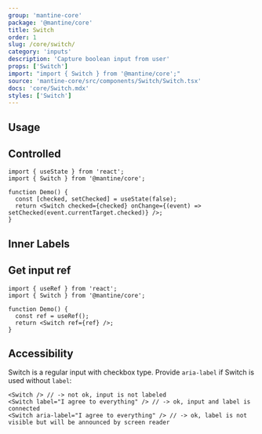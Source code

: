 ```yaml
---
group: 'mantine-core'
package: '@mantine/core'
title: Switch
order: 1
slug: /core/switch/
category: 'inputs'
description: 'Capture boolean input from user'
props: ['Switch']
import: "import { Switch } from '@mantine/core';"
source: 'mantine-core/src/components/Switch/Switch.tsx'
docs: 'core/Switch.mdx'
styles: ['Switch']
---
```



## Usage

<Demo data={SwitchDemos.configurator} />

## Controlled

```tsx
import { useState } from 'react';
import { Switch } from '@mantine/core';

function Demo() {
  const [checked, setChecked] = useState(false);
  return <Switch checked={checked} onChange={(event) => setChecked(event.currentTarget.checked)} />;
}
```

## Inner Labels

<Demo data={SwitchDemos.labels} />

## Get input ref

```tsx
import { useRef } from 'react';
import { Switch } from '@mantine/core';

function Demo() {
  const ref = useRef();
  return <Switch ref={ref} />;
}
```

## Accessibility

Switch is a regular input with checkbox type. Provide `aria-label` if Switch is used without `label`:

```tsx
<Switch /> // -> not ok, input is not labeled
<Switch label="I agree to everything" /> // -> ok, input and label is connected
<Switch aria-label="I agree to everything" /> // -> ok, label is not visible but will be announced by screen reader
```
